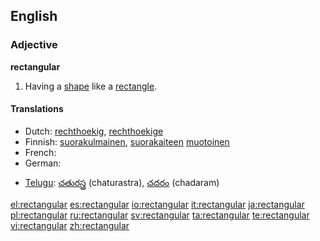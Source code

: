==English==

===Adjective===
'''rectangular'''

# Having a [[shape]] like a [[rectangle]].

====Translations====
{{top}}
* Dutch: [[rechthoekig]], [[rechthoekige]]
* Finnish: [[suorakulmainen]], [[suorakaide|suorakaiteen]] [[muotoinen]]
* French: {{t+|fr|rectangulaire}}
* German: {{t+|de|rechteckig}}
{{mid}}
* [[Telugu]]: [[చతురస్త్ర]] (chaturastra), [[చదరం]] (chadaram)
{{bottom}}

[[el:rectangular]]
[[es:rectangular]]
[[io:rectangular]]
[[it:rectangular]]
[[ja:rectangular]]
[[pl:rectangular]]
[[ru:rectangular]]
[[sv:rectangular]]
[[ta:rectangular]]
[[te:rectangular]]
[[vi:rectangular]]
[[zh:rectangular]]